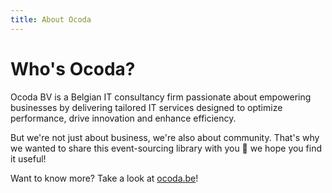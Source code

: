 ```yaml
---
title: About Ocoda
---
```

 
# Who's Ocoda?

Ocoda BV is a Belgian IT consultancy firm passionate about empowering businesses by delivering tailored IT services designed to optimize performance, drive innovation and enhance efficiency.

But we're not just about business, we're also about community. That's why we wanted to share this event-sourcing library with you 💜 we hope you find it useful!

Want to know more? Take a look at [ocoda.be](https://ocoda.be/en)!
